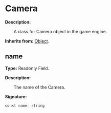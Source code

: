 
# Camera

**Description:**

&emsp;&emsp;A class for Camera object in the game engine.

**Inherits from:** [Object](/docs/api/Class/Object).

## name

**Type:** Readonly Field.

**Description:**

&emsp;&emsp;The name of the Camera.

**Signature:**
```tl
const name: string
```